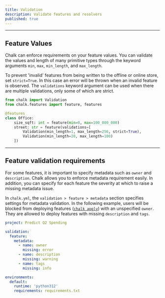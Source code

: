 ```yaml
---
title: Validation
description: Validate features and resolvers
published: true
---
```


---

## Feature Values

Chalk can enforce requirements on your feature values.
You can validate the values and length of many primitive types
through the keyword arguments `min`, `max`, `min_length`, and `max_length`.

[//]: # (A feature which does not meet the given constraints will not be fed to downstream resolvers or returned in queries.)
To prevent 'invalid' features from being written
to the offline or online store, set `strict=True`.
In this case an error will be thrown when an invalid
feature is observed.
The `validations` keyword argument can be used when there are
multiple validations, only some of which are strict.

```python
from chalk import Validation
from chalk.features import feature, features

@features
class Office:
    size_sqft: int = feature(min=0, max=100_000_000)
    street: str = feature(validations=[
        Validation(min_length=1, max_length=256, strict=True),
        Validation(min_length=20, max_length=100)
    ])
```

---

## Feature validation requirements

For some features, it is important to specify metadata
such as `owner` and `description`.
Chalk allows you to enforce metadata requirement easily.
In addition, you can specify for each feature the severity
at which to raise a missing metadata issue.

In `chalk.yml`, the `validation > feature > metadata`
section specifies settings for metadata validation.
In the following example, users will be blocked from
deploying features ([`chalk apply`](/cli/apply)) with
an unspecified `owner`. They are allowed to deploy
features with missing `description` and `tags`.

```yaml
project: Predict Q2 Spending

validation:
  feature:
    metadata:
      - name: owner
        missing: error
      - name: description
        missing: warning
      - name: tags
        missing: info

environments:
  default:
    runtime: 'python312'
    requirements: requirements.txt
```
